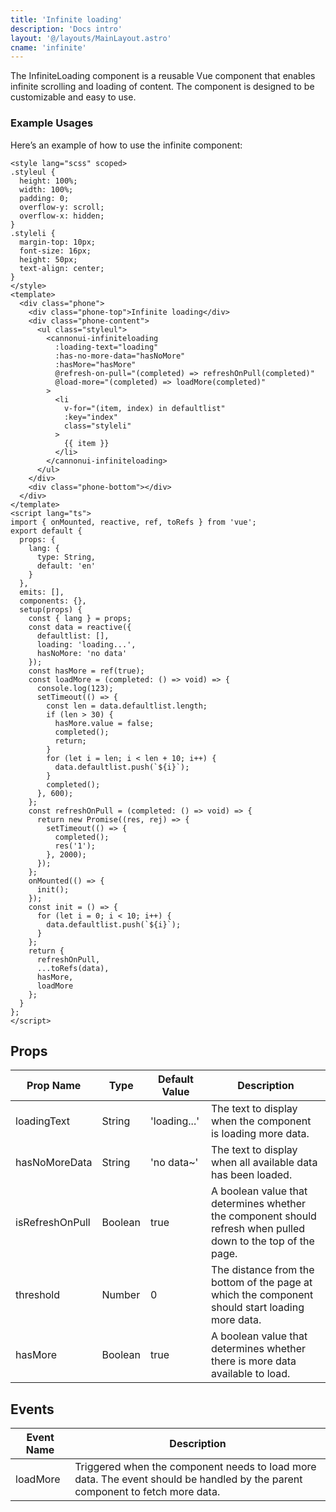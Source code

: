 ```yaml
---
title: 'Infinite loading'
description: 'Docs intro'
layout: '@/layouts/MainLayout.astro'
cname: 'infinite'
---
```



The InfiniteLoading component is a reusable Vue component that enables infinite scrolling and loading of content. The component is designed to be customizable and easy to use.

### Example Usages

<InfiniteLoadingVue client:visible />

Here’s an example of how to use the infinite component:

```vue
<style lang="scss" scoped>
.styleul {
  height: 100%;
  width: 100%;
  padding: 0;
  overflow-y: scroll;
  overflow-x: hidden;
}
.styleli {
  margin-top: 10px;
  font-size: 16px;
  height: 50px;
  text-align: center;
}
</style>
<template>
  <div class="phone">
    <div class="phone-top">Infinite loading</div>
    <div class="phone-content">
      <ul class="styleul">
        <cannonui-infiniteloading
          :loading-text="loading"
          :has-no-more-data="hasNoMore"
          :hasMore="hasMore"
          @refresh-on-pull="(completed) => refreshOnPull(completed)"
          @load-more="(completed) => loadMore(completed)"
        >
          <li
            v-for="(item, index) in defaultlist"
            :key="index"
            class="styleli"
          >
            {{ item }}
          </li>
        </cannonui-infiniteloading>
      </ul>
    </div>
    <div class="phone-bottom"></div>
  </div>
</template>
<script lang="ts">
import { onMounted, reactive, ref, toRefs } from 'vue';
export default {
  props: {
    lang: {
      type: String,
      default: 'en'
    }
  },
  emits: [],
  components: {},
  setup(props) {
    const { lang } = props;
    const data = reactive({
      defaultlist: [],
      loading: 'loading...',
      hasNoMore: 'no data'
    });
    const hasMore = ref(true);
    const loadMore = (completed: () => void) => {
      console.log(123);
      setTimeout(() => {
        const len = data.defaultlist.length;
        if (len > 30) {
          hasMore.value = false;
          completed();
          return;
        }
        for (let i = len; i < len + 10; i++) {
          data.defaultlist.push(`${i}`);
        }
        completed();
      }, 600);
    };
    const refreshOnPull = (completed: () => void) => {
      return new Promise((res, rej) => {
        setTimeout(() => {
          completed();
          res('1');
        }, 2000);
      });
    };
    onMounted(() => {
      init();
    });
    const init = () => {
      for (let i = 0; i < 10; i++) {
        data.defaultlist.push(`${i}`);
      }
    };
    return {
      refreshOnPull,
      ...toRefs(data),
      hasMore,
      loadMore
    };
  }
};
</script>
```

## Props

| Prop Name       | Type    | Default Value | Description                                                                                                   |
| --------------- | ------- | ------------- | ------------------------------------------------------------------------------------------------------------- |
| loadingText     | String  | 'loading...'  | The text to display when the component is loading more data.                                                  |
| hasNoMoreData   | String  | 'no data~'    | The text to display when all available data has been loaded.                                                  |
| isRefreshOnPull | Boolean | true          | A boolean value that determines whether the component should refresh when pulled down to the top of the page. |
| threshold       | Number  | 0             | The distance from the bottom of the page at which the component should start loading more data.               |
| hasMore         | Boolean | true          | A boolean value that determines whether there is more data available to load.                                 |

## Events

| Event Name | Description                                                                                                                   |
| ---------- | ----------------------------------------------------------------------------------------------------------------------------- |
| loadMore   | Triggered when the component needs to load more data. The event should be handled by the parent component to fetch more data. |
